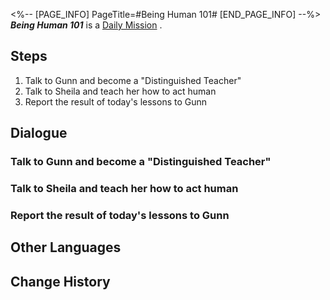 <%-- [PAGE_INFO]
PageTitle=#Being Human 101#
[END_PAGE_INFO] --%>
{{Stub|Dialogue, characters, and location(s)}}
{{Mission Infobox
|id            = 3000527
|title         = 
|image         = Mission Being Human 101.png
|type          = Daily
|event_name    = 
|chapter       = 
|requirements  = 
|summary       = <!--official mission summary from Fate's Atlas-->
|characters    = <!--characters that appear in this mission-->
|startLocation = <!--location as it intially appears on the mission screen-->
|world         = <!--i.e. Penacony-->
|area          = <!--i.e. A Child's Dream-->
|prev          = 
|next          = 
|exp           = 
|credits       = 5000
|stellarJade   = 
|other         = {{Card List||delim=;}}
}}
'''''Being Human 101''''' is a [[Daily Mission]]<!--in [world]-->.

==Steps==
# Talk to Gunn and become a "Distinguished Teacher"
# Talk to Sheila and teach her how to act human
# Report the result of today's lessons to Gunn

<!--
==Gameplay Notes==

--><!--
==Trial Character==

-->
==Dialogue==
{{Stub Dialogue}}
===Talk to Gunn and become a "Distinguished Teacher"===
{{Mission Description|type=daily|location=<!--to be added-->|Gunn, the founder of the Department of Galactic Geopolitics, comes to you. He wants you to teach a special student, and you're going to teach her some unique lessons...}}
{{Dialogue Start}}
:{{tx}}
{{Dialogue End}}

===Talk to Sheila and teach her how to act human===
{{Mission Description|type=daily|location=<!--to be added-->|update|Your student, Sheila, is an android, and you're going to teach her how to act like a human.}}
{{Dialogue Start}}
:{{tx}}
{{Dialogue End}}

===Report the result of today's lessons to Gunn===
{{Mission Description|type=daily|location=<!--to be added-->|update|Sheila has made remarkable progress in acting human. But you're not sure if Gunn will be satisfied with the result...}}
{{Dialogue Start}}
:{{tx}}
{{Dialogue End}}

==Other Languages==
{{Other Languages
|en   = Being Human 101
|zhs  = 教她做人
|zht  = 教她做人
|ja   = 身の処し方を教える
|ko   = 사람 됨됨이 교육
|es   = {{MC|f=Profesora|m=Profesor}} de la vida
|fr   = Être humain pour les nuls
|ru   = Научите её быть человеком
|th   = ชี้แนะวิถีแห่งมนุษย์
|vi   = Dạy Cô Ấy Cách Làm Người
|de   = Kurs in Menschlichkeit
|id   = Ajari Dia Cara Bertindak
|pt   = Seres Humanos para Idiotas
}}

==Change History==
{{Change History|1.0}}
